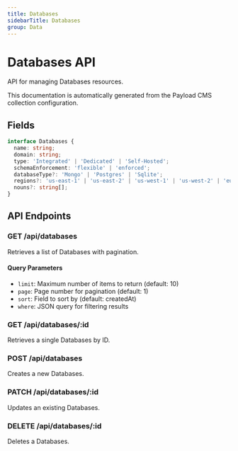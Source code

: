 ```yaml
---
title: Databases
sidebarTitle: Databases
group: Data
---
```



# Databases API

API for managing Databases resources.

<Callout type="info">
  This documentation is automatically generated from the Payload CMS collection configuration.
</Callout>


## Fields

```typescript
interface Databases {
  name: string;
  domain: string;
  type: 'Integrated' | 'Dedicated' | 'Self-Hosted';
  schemaEnforcement: 'flexible' | 'enforced';
  databaseType?: 'Mongo' | 'Postgres' | 'Sqlite';
  regions?: 'us-east-1' | 'us-east-2' | 'us-west-1' | 'us-west-2' | 'eu-west-1' | 'ap-northeast-1' | 'ap-southeast-1' | 'eu-central-1' | 'ap-south-1';
  nouns?: string[];
}
```




## API Endpoints

### GET /api/databases
Retrieves a list of Databases with pagination.

#### Query Parameters
- `limit`: Maximum number of items to return (default: 10)
- `page`: Page number for pagination (default: 1)
- `sort`: Field to sort by (default: createdAt)
- `where`: JSON query for filtering results

### GET /api/databases/:id
Retrieves a single Databases by ID.

### POST /api/databases
Creates a new Databases.

### PATCH /api/databases/:id
Updates an existing Databases.

### DELETE /api/databases/:id
Deletes a Databases.

